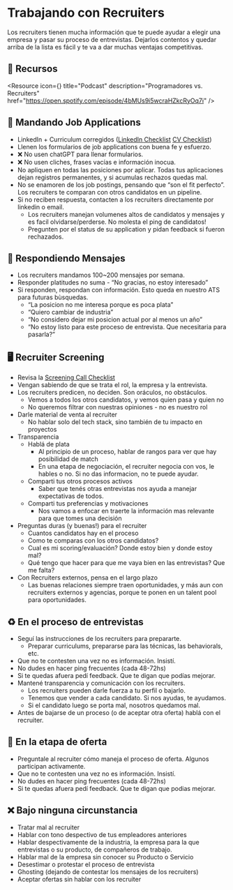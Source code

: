 
# Trabajando con Recruiters

Los recruiters tienen mucha información que te puede ayudar a elegir una empresa y pasar su proceso de entrevistas. Dejarlos contentos y quedar arriba de la lista es fácil y te va a dar muchas ventajas competitivas.

<IREmbed src="https://www.youtube.com/embed/uNuZWemmAuA?si=FSTHRpsC0jHKkj9L" />

## 🔗 Recursos

<Resource
icon={<LinkIcon className="color-4"/>}
title="Podcast"
description="Programadores vs. Recruiters"
href="https://open.spotify.com/episode/4bMUs9i5wcraHZkcRyOq7i"
/>

## 📰 Mandando Job Applications

- LinkedIn + Curriculum corregidos ([LinkedIn Checklist](https://docs.silver.dev/interview-ready/soft-fundamentals/consiguiendo-entrevistas/preparando-linkedin#linkedin-checklist) [CV Checklist](https://docs.silver.dev/interview-ready/soft-fundamentals/consiguiendo-entrevistas/preparando-el-cv#cv-checklist))
- Llenen los formularios de job applications con buena fe y esfuerzo.
- ❌ No usen chatGPT para llenar formularios.
- ❌ No usen cliches, frases vacías e información inocua.
- No apliquen en todas las posiciones por aplicar. Todas tus aplicaciones dejan registros permanentes, y si acumulas rechazos quedas mal.
- No se enamoren de los job postings, pensando que “son el fit perfecto”.  Los recruiters te comparan con otros candidatos en un pipeline.
- Si no reciben respuesta, contacten a los recruiters directamente por linkedin o email.
    - Los recruiters manejan volumenes altos de candidatos y mensajes y es facil olvidarse/perderse. No molesta el ping de candidatos!
    - Pregunten por el status de su application y pidan feedback si fueron rechazados.

## 📰 Respondiendo Mensajes

- Los recruiters mandamos 100~200 mensajes por semana.
- Responder platitudes no suma - “No gracias, no estoy interesado”
- Si responden, respondan con información. Esto queda en nuestro ATS para futuras bùsquedas.
    - “La posicion no me interesa porque es poca plata”
    - “Quiero cambiar de industria”
    - “No considero dejar mi posicion actual por al menos un año”
    - “No estoy listo para este proceso de entrevista. Que necesitaria para pasarla?”

## 🖥️ Recruiter Screening

- Revisa la [Screening Call Checklist](https://docs.silver.dev/interview-ready/soft-fundamentals/pasando-entrevistas/guia-de-screening#screening-call-checklist)
- Vengan sabiendo de que se trata el rol, la empresa y la entrevista.
- Los recruiters predicen, no deciden. Son oráculos, no obstáculos.
    - Vemos a todos los otros candidatos, y vemos quien pasa y quien no
    - No queremos filtrar con nuestras opiniones - no es nuestro rol
- Darle material de venta al recruiter
    - No hablar solo del tech stack, sino también de tu impacto en proyectos
- Transparencia
    - Hablá de plata
        - Al principio de un proceso, hablar de rangos para ver que hay posibilidad de match
        - En una etapa de negociación, el recruiter negocia con vos, le hables o no. Si no das informacion, no te puede ayudar.
    - Comparti tus otros procesos activos
        - Saber que tenés otras entrevistas nos ayuda a manejar expectativas de todos.
    - Comparti tus preferencias y motivaciones
        - Nos vamos a enfocar en traerte la información mas relevante para que tomes una decisión
- Preguntas duras (y buenas!) para el recruiter
    - Cuantos candidatos hay en el proceso
    - Como te comparas con los otros candidatos?
    - Cual es mi scoring/evaluación? Donde estoy bien y donde estoy mal?
    - Qué tengo que hacer para que me vaya bien en las entrevistas? Que me falta?
- Con Recruiters externos, pensa en el largo plazo
    - Las buenas relaciones siempre traen oportunidades, y más aun con recruiters externos y agencias, porque te ponen en un talent pool para oportunidades.

## ♻️ En el proceso de entrevistas

- Seguí las instrucciones de los recruiters para prepararte.
    - Preparar curriculums, prepararse para las técnicas, las behaviorals, etc.
- Que no te contesten una vez no es información. Insistí.
- No dudes en hacer ping frecuentes (cada 48-72hs)
- Si te quedas afuera pedí feedback. Que te digan que podías mejorar.
- Mantené transparencia y comunicación con los recruiters.
    - Los recruiters pueden darle fuerza a tu perfil o bajarlo.
    - Tenemos que vender a cada candidato. Si nos ayudas, te ayudamos.
    - Si el candidato luego se porta mal, nosotros quedamos mal.
- Antes de bajarse de un proceso (o de aceptar otra oferta) hablá con el recruiter.

## 💸 En la etapa de oferta

- Preguntale al recruiter cómo maneja el proceso de oferta. Algunos participan activamente.
- Que no te contesten una vez no es información. Insistí.
- No dudes en hacer ping frecuentes (cada 48-72hs)
- Si te quedas afuera pedí feedback. Que te digan que podias mejorar.

## ❌ Bajo ninguna circunstancia

- Tratar mal al recruiter
- Hablar con tono despectivo de tus empleadores anteriores
- Hablar despectivamente de la industria, la empresa para la que entrevistas o su producto, de compañeros de trabajo.
- Hablar mal de la empresa sin conocer su Producto o Servicio
- Desestimar o protestar el proceso de entrevista
- Ghosting  (dejando de contestar los mensajes de los recruiters)
- Aceptar ofertas sin hablar con los recruiter
